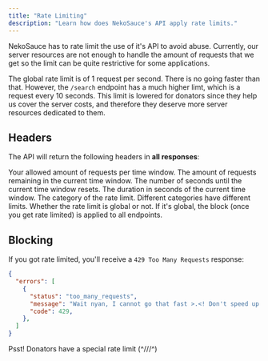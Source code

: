 ```yaml
---
title: "Rate Limiting"
description: "Learn how does NekoSauce's API apply rate limits."
---
```


NekoSauce has to rate limit the use of it's API to avoid abuse. Currently, our server resources are not enough to handle the amount of requests that we get so the limit can be quite restrictive for some applications.

The global rate limit is of 1 request per second. There is no going faster than that. However, the `/search` endpoint has a much higher limt, which is a request every 10 seconds. This limit is lowered for donators since they help us cover the server costs, and therefore they deserve more server resources dedicated to them.

## Headers

The API will return the following headers in **all responses**:

<ResponseField name="X-RateLimit-Limit" type="number">
    Your allowed amount of requests per time window.
</ResponseField>

<ResponseField name="X-RateLimit-Remaining" type="number">
    The amount of requests remaining in the current time window.
</ResponseField>

<ResponseField name="X-RateLimit-Reset-After" type="number">
    The number of seconds until the current time window resets.
</ResponseField>

<ResponseField name="X-RateLimit-Window" type="number">
    The duration in seconds of the current time window.
</ResponseField>

<ResponseField name="X-RateLimit-Category" type="string">
    The category of the rate limit. Different categories have different limits.
</ResponseField>

<ResponseField name="X-RateLimit-Global" type="boolean">
    Whether the rate limit is global or not. If it's global, the block (once you get rate limited) is applied to all endpoints.
</ResponseField>

## Blocking

If you got rate limited, you'll receive a `429 Too Many Requests` response:

```json
{
  "errors": [
    {
      "status": "too_many_requests",
      "message": "Wait nyan, I cannot go that fast >.<! Don't speed up like that again or you'll end up getting blocked for longer than usual.",
      "code": 429,
    },
  ]
}
```

<Note>
    Psst! Donators have a special rate limit (^///^)
</Note>